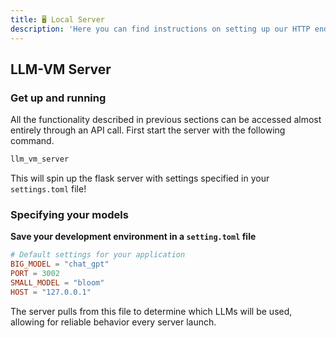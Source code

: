 ```yaml
---
title: 🖥️ Local Server
description: 'Here you can find instructions on setting up our HTTP endpoint for completions'
---
```


## LLM-VM Server
### Get up and running

All the functionality described in previous sections can be accessed almost entirely through an API call. First start the server with the following command.

```bash
llm_vm_server
```
This will spin up the flask server with settings specified in your ```settings.toml``` file!

### Specifying your models
**Save your development environment in a ```setting.toml``` file**
```toml
# Default settings for your application
BIG_MODEL = "chat_gpt"
PORT = 3002
SMALL_MODEL = "bloom"
HOST = "127.0.0.1"
```
The server pulls from this file to determine which LLMs will be used, allowing for reliable behavior every server launch.
<Snippet file="github.mdx" />
